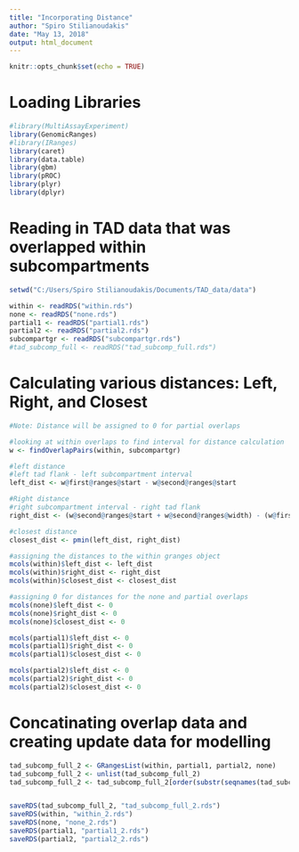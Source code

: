 ```yaml
---
title: "Incorporating Distance"
author: "Spiro Stilianoudakis"
date: "May 13, 2018"
output: html_document
---
```


```r
knitr::opts_chunk$set(echo = TRUE)
```

# Loading Libraries

```r
#library(MultiAssayExperiment)
library(GenomicRanges)
#library(IRanges)
library(caret)
library(data.table)
library(gbm)
library(pROC)
library(plyr)
library(dplyr)
```

# Reading in TAD data that was overlapped within subcompartments

```r

setwd("C:/Users/Spiro Stilianoudakis/Documents/TAD_data/data")

within <- readRDS("within.rds")
none <- readRDS("none.rds")
partial1 <- readRDS("partial1.rds")
partial2 <- readRDS("partial2.rds")
subcompartgr <- readRDS("subcompartgr.rds")
#tad_subcomp_full <- readRDS("tad_subcomp_full.rds")
```

# Calculating various distances: Left, Right, and Closest

```r
#Note: Distance will be assigned to 0 for partial overlaps

#looking at within overlaps to find interval for distance calculation
w <- findOverlapPairs(within, subcompartgr)

#left distance
#left tad flank - left subcompartment interval
left_dist <- w@first@ranges@start - w@second@ranges@start

#Right distance
#right subcompartment interval - right tad flank
right_dist <- (w@second@ranges@start + w@second@ranges@width) - (w@first@ranges@start + w@first@ranges@width)

#closest distance
closest_dist <- pmin(left_dist, right_dist)

#assigning the distances to the within granges object
mcols(within)$left_dist <- left_dist
mcols(within)$right_dist <- right_dist
mcols(within)$closest_dist <- closest_dist

#assigning 0 for distances for the none and partial overlaps
mcols(none)$left_dist <- 0
mcols(none)$right_dist <- 0
mcols(none)$closest_dist <- 0

mcols(partial1)$left_dist <- 0
mcols(partial1)$right_dist <- 0
mcols(partial1)$closest_dist <- 0

mcols(partial2)$left_dist <- 0
mcols(partial2)$right_dist <- 0
mcols(partial2)$closest_dist <- 0


```


# Concatinating overlap data and creating update data for modelling 

```r

tad_subcomp_full_2 <- GRangesList(within, partial1, partial2, none)
tad_subcomp_full_2 <- unlist(tad_subcomp_full_2)
tad_subcomp_full_2 <- tad_subcomp_full_2[order(substr(seqnames(tad_subcomp_full_2),4,5), start(tad_subcomp_full_2))]


saveRDS(tad_subcomp_full_2, "tad_subcomp_full_2.rds")
saveRDS(within, "within_2.rds")
saveRDS(none, "none_2.rds")
saveRDS(partial1, "partial1_2.rds")
saveRDS(partial2, "partial2_2.rds")

```

